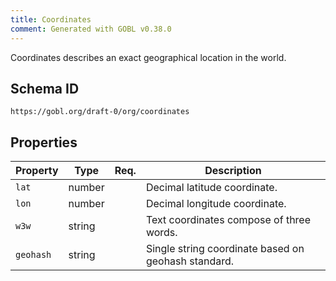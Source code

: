 ```yaml
---
title: Coordinates
comment: Generated with GOBL v0.38.0
---
```


Coordinates describes an exact geographical location in the world.

## Schema ID

`https://gobl.org/draft-0/org/coordinates`

## Properties

| Property  | Type   | Req. | Description                                         |
|-----------|--------|------|-----------------------------------------------------|
| `lat`     | number |      | Decimal latitude coordinate.                        |
| `lon`     | number |      | Decimal longitude coordinate.                       |
| `w3w`     | string |      | Text coordinates compose of three words.            |
| `geohash` | string |      | Single string coordinate based on geohash standard. |

